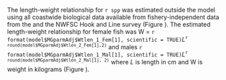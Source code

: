 The length-weight relationship for `r spp` was estimated outside the model using all coastwide biological data available from fishery-independent data from the \gls{s-wcgbt} and the NWFSC Hook and Line survey (Figure \ref{fig:len-weight-survey}). The estimated length-weight relationship for female fish was W = `r format(model$MGparmAdj$Wtlen_1_Fem[1], scientific = TRUE)`$L$^`r round(model$MGparmAdj$Wtlen_2_Fem[1],2)`^ and males `r format(model$MGparmAdj$Wtlen_1_Mal[1], scientific = TRUE)`$L$^`r round(model$MGparmAdj$Wtlen_2_Mal[1], 2)`^ where $L$ is length in cm and W is weight in kilograms (Figure \ref{fig:len-weight}).
